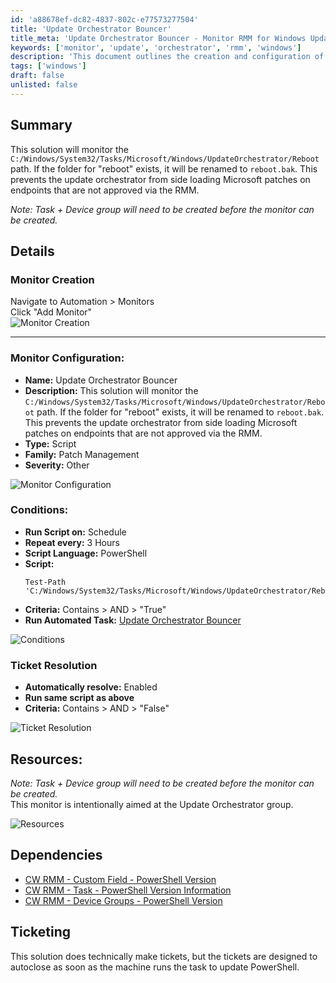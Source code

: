 ```yaml
---
id: 'a88678ef-dc82-4837-802c-e77573277504'
title: 'Update Orchestrator Bouncer'
title_meta: 'Update Orchestrator Bouncer - Monitor RMM for Windows Update'
keywords: ['monitor', 'update', 'orchestrator', 'rmm', 'windows']
description: 'This document outlines the creation and configuration of the Update Orchestrator Bouncer monitor, which prevents unauthorized Microsoft patches from being applied by renaming the reboot folder in the Update Orchestrator path. It includes details on monitor creation, configuration, conditions, ticket resolution, and dependencies.'
tags: ['windows']
draft: false
unlisted: false
---
```

## Summary

This solution will monitor the `C:/Windows/System32/Tasks/Microsoft/Windows/UpdateOrchestrator/Reboot` path. If the folder for "reboot" exists, it will be renamed to `reboot.bak`. This prevents the update orchestrator from side loading Microsoft patches on endpoints that are not approved via the RMM.

*Note: Task + Device group will need to be created before the monitor can be created.*

## Details

### Monitor Creation
Navigate to Automation > Monitors  
Click "Add Monitor"  
![Monitor Creation](../../../static/img/Update-Orchestrator-Bouncer/image_1.png)

---

### Monitor Configuration:
- **Name:** Update Orchestrator Bouncer
- **Description:** This solution will monitor the `C:/Windows/System32/Tasks/Microsoft/Windows/UpdateOrchestrator/Reboot` path. If the folder for "reboot" exists, it will be renamed to `reboot.bak`. This prevents the update orchestrator from side loading Microsoft patches on endpoints that are not approved via the RMM.
- **Type:** Script
- **Family:** Patch Management
- **Severity:** Other

![Monitor Configuration](../../../static/img/Update-Orchestrator-Bouncer/image_2.png)

### Conditions:
- **Run Script on:** Schedule
- **Repeat every:** 3 Hours
- **Script Language:** PowerShell
- **Script:**
  ```
  Test-Path 'C:/Windows/System32/Tasks/Microsoft/Windows/UpdateOrchestrator/Reboot'
  ```
- **Criteria:** Contains > AND > "True"
- **Run Automated Task:** [Update Orchestrator Bouncer](https://proval.itglue.com/5078775/docs/13460454#version=published&documentMode=view)

![Conditions](../../../static/img/Update-Orchestrator-Bouncer/image_3.png)

### Ticket Resolution
- **Automatically resolve:** Enabled
- **Run same script as above**
- **Criteria:** Contains > AND > "False"

![Ticket Resolution](../../../static/img/Update-Orchestrator-Bouncer/image_4.png)

## Resources:
*Note: Task + Device group will need to be created before the monitor can be created.*  
This monitor is intentionally aimed at the Update Orchestrator group.

![Resources](../../../static/img/Update-Orchestrator-Bouncer/image_5.png)

## Dependencies
- [CW RMM - Custom Field - PowerShell Version](https://proval.itglue.com/DOC-5078775-12824368)
- [CW RMM - Task - PowerShell Version Information](https://proval.itglue.com/DOC-5078775-12824367)
- [CW RMM - Device Groups - PowerShell Version](https://proval.itglue.com/DOC-5078775-12824362)

## Ticketing
This solution does technically make tickets, but the tickets are designed to autoclose as soon as the machine runs the task to update PowerShell.











